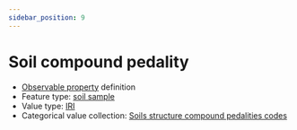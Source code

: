 ```yaml
---
sidebar_position: 9
---
```



# Soil compound pedality

- [Observable property](/viewers/dawe-vocabs?uri=https://linked.data.gov.au/def/nrm/180f3ff5-a3ea-4b85-a947-f5a14156e833) definition
- Feature type: [soil sample](http://linked.data.gov.au/def/tern-cv/06461021-a6c2-4175-9651-23653c2b9116)
- Value type: [IRI](https://w3id.org/tern/ontologies/tern/IRI)
- Categorical value collection: [Soils structure compound pedalities codes](/viewers/dawe-vocabs?uri=https://linked.data.gov.au/def/nrm/75de6044-7575-472a-9a72-2c9006a8c9b1)

<Example
  protocolModule="soil-pit-characterization"
  observableProperty="https://linked.data.gov.au/def/nrm/180f3ff5-a3ea-4b85-a947-f5a14156e833"
/>
